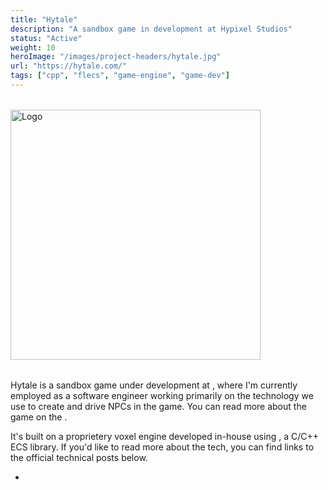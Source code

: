```yaml
---
title: "Hytale"
description: "A sandbox game in development at Hypixel Studios"
status: "Active"
weight: 10
heroImage: "/images/project-headers/hytale.jpg"
url: "https://hytale.com/"
tags: ["cpp", "flecs", "game-engine", "game-dev"]
---
```


<div style="margin: 2rem 0;">
    <Image src={logoImage.src} alt="Logo" caption="" width="400px" />
</div>

Hytale is a sandbox game under development at <ExternalLink url="https://hypixelstudios.com/" label="Hypixel Studios" />, where I'm currently employed as a software engineer working primarily on the technology we use to create and drive NPCs in the game. You can read more about the game on the <ExternalLink url="https://hytale.com/news" label="official blog" />.

It's built on a proprietery voxel engine developed in-house using <ExternalLink url="https://www.flecs.dev/flecs/" label="Flecs" />, a C/C++ ECS library. If you'd like to read more about the tech, you can find links to the official technical posts below.

* <ExternalLink url="https://hytale.com/news/2024/6/summer-2024-technical-explainer-hytale-s-entity-component-system-oPwpCAMdI" label="Summer 2024 Technical Explainer: Hytale's Entity Component System" />